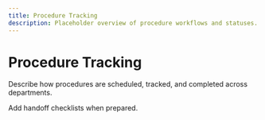 ```yaml
---
title: Procedure Tracking
description: Placeholder overview of procedure workflows and statuses.
---
```


# Procedure Tracking

Describe how procedures are scheduled, tracked, and completed across departments.

Add handoff checklists when prepared.
